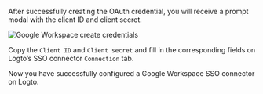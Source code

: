 After successfully creating the OAuth credential, you will receive a prompt modal with the client ID and client secret.

<img
  src="/img/assets/google_workspace_create_credentials.webp"
  alt="Google Workspace create credentials"
/>

Copy the `Client ID` and `Client secret` and fill in the corresponding fields on Logto’s SSO connector `Connection` tab.

Now you have successfully configured a Google Workspace SSO connector on Logto.
